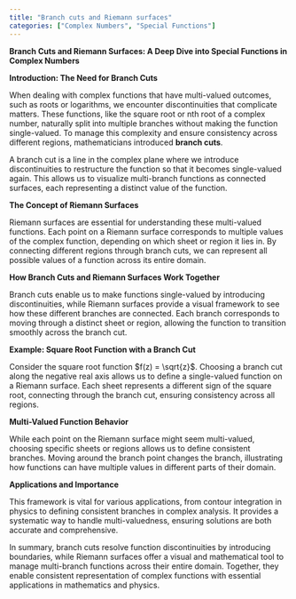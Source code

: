 ```yaml
---
title: "Branch cuts and Riemann surfaces"
categories: ["Complex Numbers", "Special Functions"]
---
```




**Branch Cuts and Riemann Surfaces: A Deep Dive into Special Functions in Complex Numbers**

**Introduction: The Need for Branch Cuts**

When dealing with complex functions that have multi-valued outcomes, such as roots or logarithms, we encounter discontinuities that complicate matters. These functions, like the square root or nth root of a complex number, naturally split into multiple branches without making the function single-valued. To manage this complexity and ensure consistency across different regions, mathematicians introduced **branch cuts**.

A branch cut is a line in the complex plane where we introduce discontinuities to restructure the function so that it becomes single-valued again. This allows us to visualize multi-branch functions as connected surfaces, each representing a distinct value of the function.

**The Concept of Riemann Surfaces**

Riemann surfaces are essential for understanding these multi-valued functions. Each point on a Riemann surface corresponds to multiple values of the complex function, depending on which sheet or region it lies in. By connecting different regions through branch cuts, we can represent all possible values of a function across its entire domain.

**How Branch Cuts and Riemann Surfaces Work Together**

Branch cuts enable us to make functions single-valued by introducing discontinuities, while Riemann surfaces provide a visual framework to see how these different branches are connected. Each branch corresponds to moving through a distinct sheet or region, allowing the function to transition smoothly across the branch cut.

**Example: Square Root Function with a Branch Cut**

Consider the square root function $f(z) = \sqrt{z}$. Choosing a branch cut along the negative real axis allows us to define a single-valued function on a Riemann surface. Each sheet represents a different sign of the square root, connecting through the branch cut, ensuring consistency across all regions.

**Multi-Valued Function Behavior**

While each point on the Riemann surface might seem multi-valued, choosing specific sheets or regions allows us to define consistent branches. Moving around the branch point changes the branch, illustrating how functions can have multiple values in different parts of their domain.

**Applications and Importance**

This framework is vital for various applications, from contour integration in physics to defining consistent branches in complex analysis. It provides a systematic way to handle multi-valuedness, ensuring solutions are both accurate and comprehensive.

In summary, branch cuts resolve function discontinuities by introducing boundaries, while Riemann surfaces offer a visual and mathematical tool to manage multi-branch functions across their entire domain. Together, they enable consistent representation of complex functions with essential applications in mathematics and physics.
